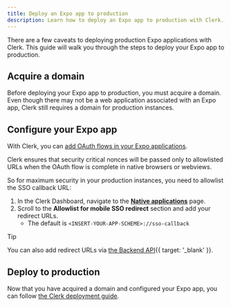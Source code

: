 ```yaml
---
title: Deploy an Expo app to production
description: Learn how to deploy an Expo app to production with Clerk.
---
```


There are a few caveats to deploying production Expo applications with Clerk. This guide will walk you through the steps to deploy your Expo app to production.

## Acquire a domain

Before deploying your Expo app to production, you must acquire a domain. Even though there may not be a web application associated with an Expo app, Clerk still requires a domain for production instances.

## Configure your Expo app

With Clerk, you can [add OAuth flows in your Expo applications](/docs/custom-flows/oauth-connections).

Clerk ensures that security critical nonces will be passed only to allowlisted URLs when the OAuth flow is complete in native browsers or webviews.

So for maximum security in your production instances, you need to allowlist the SSO callback URL:

1. In the Clerk Dashboard, navigate to the [**Native applications**](https://dashboard.clerk.com/last-active?path=native-applications) page.
1. Scroll to the **Allowlist for mobile SSO redirect** section and add your redirect URLs.
   - The default is `<INSERT-YOUR-APP-SCHEME>://sso-callback`

> [!TIP]
> You can also add redirect URLs via [the Backend API](/docs/reference/backend-api/tag/Redirect-URLs#operation/CreateRedirectURL){{ target: '_blank' }}.

## Deploy to production

Now that you have acquired a domain and configured your Expo app, you can follow [the Clerk deployment guide](/docs/guides/development/production).
